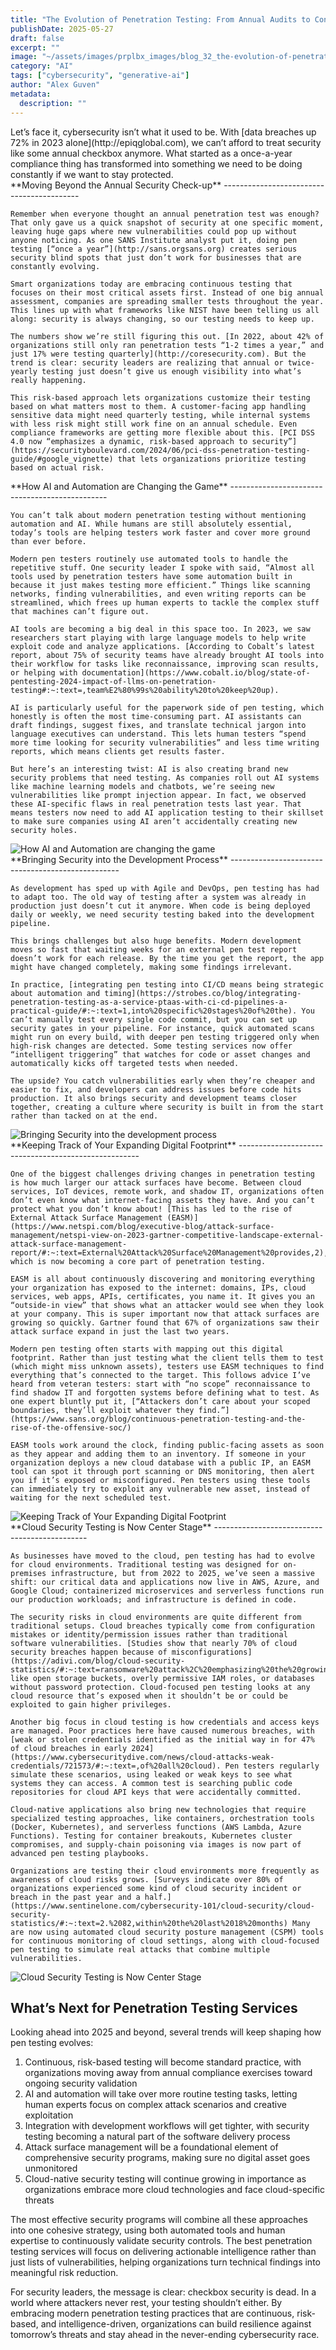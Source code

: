 ```yaml
---
title: "The Evolution of Penetration Testing: From Annual Audits to Continuous Defense"
publishDate: 2025-05-27
draft: false
excerpt: ""
image: "~/assets/images/prplbx_images/blog_32_the-evolution-of-penetration-testing-from-annual-audits-to-continuous-defense/The-Evolution-of-Penetration-Testing-1.svg"
category: "AI"
tags: ["cybersecurity", "generative-ai"]
author: "Alex Guven"
metadata:
  description: ""
---
```


<div class="grid grid-cols-1 md:grid-cols-3 gap-8">
  <div class="md:col-span-2">
    Let’s face it, cybersecurity isn’t what it used to be. With [data breaches up 72% in 2023 alone](http://epiqglobal.com), we can’t afford to treat security like some annual checkbox anymore. What started as a once-a-year compliance thing has transformed into something we need to be doing constantly if we want to stay protected.
  </div>
  <div></div>
</div>

<div class="grid grid-cols-1 md:grid-cols-3 gap-8 mt-8">
  <div class="md:col-span-2">
    **Moving Beyond the Annual Security Check-up**
    ------------------------------------------

    Remember when everyone thought an annual penetration test was enough? That only gave us a quick snapshot of security at one specific moment, leaving huge gaps where new vulnerabilities could pop up without anyone noticing. As one SANS Institute analyst put it, doing pen testing [“once a year”](http://sans.orgsans.org) creates serious security blind spots that just don’t work for businesses that are constantly evolving.

    Smart organizations today are embracing continuous testing that focuses on their most critical assets first. Instead of one big annual assessment, companies are spreading smaller tests throughout the year. This lines up with what frameworks like NIST have been telling us all along: security is always changing, so our testing needs to keep up.

    The numbers show we’re still figuring this out. [In 2022, about 42% of organizations still only ran penetration tests “1-2 times a year,” and just 17% were testing quarterly](http://coresecurity.com). But the trend is clear: security leaders are realizing that annual or twice-yearly testing just doesn’t give us enough visibility into what’s really happening.

    This risk-based approach lets organizations customize their testing based on what matters most to them. A customer-facing app handling sensitive data might need quarterly testing, while internal systems with less risk might still work fine on an annual schedule. Even compliance frameworks are getting more flexible about this. [PCI DSS 4.0 now “emphasizes a dynamic, risk-based approach to security”](https://securityboulevard.com/2024/06/pci-dss-penetration-testing-guide/#google_vignette) that lets organizations prioritize testing based on actual risk.
  </div>
  <div>
  </div>
</div>

<div class="grid grid-cols-1 md:grid-cols-3 gap-8 mt-8">
  <div class="md:col-span-2">
    **How AI and Automation are Changing the Game**
    -----------------------------------------------

    You can’t talk about modern penetration testing without mentioning automation and AI. While humans are still absolutely essential, today’s tools are helping testers work faster and cover more ground than ever before.

    Modern pen testers routinely use automated tools to handle the repetitive stuff. One security leader I spoke with said, “Almost all tools used by penetration testers have some automation built in because it just makes testing more efficient.” Things like scanning networks, finding vulnerabilities, and even writing reports can be streamlined, which frees up human experts to tackle the complex stuff that machines can’t figure out.

    AI tools are becoming a big deal in this space too. In 2023, we saw researchers start playing with large language models to help write exploit code and analyze applications. [According to Cobalt’s latest report, about 75% of security teams have already brought AI tools into their workflow for tasks like reconnaissance, improving scan results, or helping with documentation](https://www.cobalt.io/blog/state-of-pentesting-2024-impact-of-llms-on-penetration-testing#:~:text=,team%E2%80%99s%20ability%20to%20keep%20up).

    AI is particularly useful for the paperwork side of pen testing, which honestly is often the most time-consuming part. AI assistants can draft findings, suggest fixes, and translate technical jargon into language executives can understand. This lets human testers “spend more time looking for security vulnerabilities” and less time writing reports, which means clients get results faster.

    But here’s an interesting twist: AI is also creating brand new security problems that need testing. As companies roll out AI systems like machine learning models and chatbots, we’re seeing new vulnerabilities like prompt injection appear. In fact, we observed these AI-specific flaws in real penetration tests last year. That means testers now need to add AI application testing to their skillset to make sure companies using AI aren’t accidentally creating new security holes.
  </div>
  <div>
    <Image src={chatGptImage1} alt="How AI and Automation are changing the game" />
  </div>
</div>

<div class="grid grid-cols-1 md:grid-cols-3 gap-8 mt-8">
  <div class="md:col-span-2">
    **Bringing Security into the Development Process**
    --------------------------------------------------

    As development has sped up with Agile and DevOps, pen testing has had to adapt too. The old way of testing after a system was already in production just doesn’t cut it anymore. When code is being deployed daily or weekly, we need security testing baked into the development pipeline.

    This brings challenges but also huge benefits. Modern development moves so fast that waiting weeks for an external pen test report doesn’t work for each release. By the time you get the report, the app might have changed completely, making some findings irrelevant.

    In practice, [integrating pen testing into CI/CD means being strategic about automation and timing](https://strobes.co/blog/integrating-penetration-testing-as-a-service-ptaas-with-ci-cd-pipelines-a-practical-guide/#:~:text=1,into%20specific%20stages%20of%20the). You can’t manually test every single code commit, but you can set up security gates in your pipeline. For instance, quick automated scans might run on every build, with deeper pen testing triggered only when high-risk changes are detected. Some testing services now offer “intelligent triggering” that watches for code or asset changes and automatically kicks off targeted tests when needed.

    The upside? You catch vulnerabilities early when they’re cheaper and easier to fix, and developers can address issues before code hits production. It also brings security and development teams closer together, creating a culture where security is built in from the start rather than tacked on at the end.
  </div>
  <div>
    <Image src={conclusionImage} alt="Bringing Security into the development process" />
  </div>
</div>

<div class="grid grid-cols-1 md:grid-cols-3 gap-8 mt-8">
  <div class="md:col-span-2">
    **Keeping Track of Your Expanding Digital Footprint**
    -----------------------------------------------------

    One of the biggest challenges driving changes in penetration testing is how much larger our attack surfaces have become. Between cloud services, IoT devices, remote work, and shadow IT, organizations often don’t even know what internet-facing assets they have. And you can’t protect what you don’t know about! [This has led to the rise of External Attack Surface Management (EASM)](https://www.netspi.com/blog/executive-blog/attack-surface-management/netspi-view-on-2023-gartner-competitive-landscape-external-attack-surface-management-report/#:~:text=External%20Attack%20Surface%20Management%20provides,2), which is now becoming a core part of penetration testing.

    EASM is all about continuously discovering and monitoring everything your organization has exposed to the internet: domains, IPs, cloud services, web apps, APIs, certificates, you name it. It gives you an “outside-in view” that shows what an attacker would see when they look at your company. This is super important now that attack surfaces are growing so quickly. Gartner found that 67% of organizations saw their attack surface expand in just the last two years.

    Modern pen testing often starts with mapping out this digital footprint. Rather than just testing what the client tells them to test (which might miss unknown assets), testers use EASM techniques to find everything that’s connected to the target. This follows advice I’ve heard from veteran testers: start with “no scope” reconnaissance to find shadow IT and forgotten systems before defining what to test. As one expert bluntly put it, [“Attackers don’t care about your scoped boundaries, they’ll exploit whatever they find.”](https://www.sans.org/blog/continuous-penetration-testing-and-the-rise-of-the-offensive-soc/)

    EASM tools work around the clock, finding public-facing assets as soon as they appear and adding them to an inventory. If someone in your organization deploys a new cloud database with a public IP, an EASM tool can spot it through port scanning or DNS monitoring, then alert you if it’s exposed or misconfigured. Pen testers using these tools can immediately try to exploit any vulnerable new asset, instead of waiting for the next scheduled test.
  </div>
  <div>
    <Image src={chatGptImage2} alt="Keeping Track of Your Expanding Digital Footprint" />
  </div>
</div>

<div class="grid grid-cols-1 md:grid-cols-3 gap-8 mt-8">
  <div class="md:col-span-2">
    **Cloud Security Testing is Now Center Stage**
    ----------------------------------------------

    As businesses have moved to the cloud, pen testing has had to evolve for cloud environments. Traditional testing was designed for on-premises infrastructure, but from 2022 to 2025, we’ve seen a massive shift: our critical data and applications now live in AWS, Azure, and Google Cloud; containerized microservices and serverless functions run our production workloads; and infrastructure is defined in code.

    The security risks in cloud environments are quite different from traditional setups. Cloud breaches typically come from configuration mistakes or identity/permission issues rather than traditional software vulnerabilities. [Studies show that nearly 70% of cloud security breaches happen because of misconfigurations](https://adivi.com/blog/cloud-security-statistics/#:~:text=ransomware%20attack%2C%20emphasizing%20the%20growing,improved%20configuration%20management%20and%20monitoring) like open storage buckets, overly permissive IAM roles, or databases without password protection. Cloud-focused pen testing looks at any cloud resource that’s exposed when it shouldn’t be or could be exploited to gain higher privileges.

    Another big focus in cloud testing is how credentials and access keys are managed. Poor practices here have caused numerous breaches, with [weak or stolen credentials identified as the initial way in for 47% of cloud breaches in early 2024](https://www.cybersecuritydive.com/news/cloud-attacks-weak-credentials/721573/#:~:text=,of%20all%20cloud). Pen testers regularly simulate these scenarios, using leaked or weak keys to see what systems they can access. A common test is searching public code repositories for cloud API keys that were accidentally committed.

    Cloud-native applications also bring new technologies that require specialized testing approaches, like containers, orchestration tools (Docker, Kubernetes), and serverless functions (AWS Lambda, Azure Functions). Testing for container breakouts, Kubernetes cluster compromises, and supply-chain poisoning via images is now part of advanced pen testing playbooks.

    Organizations are testing their cloud environments more frequently as awareness of cloud risks grows. [Surveys indicate over 80% of organizations experienced some kind of cloud security incident or breach in the past year and a half.](https://www.sentinelone.com/cybersecurity-101/cloud-security/cloud-security-statistics/#:~:text=2.%2082,within%20the%20last%2018%20months) Many are now using automated cloud security posture management (CSPM) tools for continuous monitoring of cloud settings, along with cloud-focused pen testing to simulate real attacks that combine multiple vulnerabilities.
  </div>
  <div>
    <Image src={chatGptImage3} alt="Cloud Security Testing is Now Center Stage" />
  </div>
</div>

**What’s Next for Penetration Testing Services**
------------------------------------------------

Looking ahead into 2025 and beyond, several trends will keep shaping how pen testing evolves:

1. Continuous, risk-based testing will become standard practice, with organizations moving away from annual compliance exercises toward ongoing security validation
2. AI and automation will take over more routine testing tasks, letting human experts focus on complex attack scenarios and creative exploitation
3. Integration with development workflows will get tighter, with security testing becoming a natural part of the software delivery process
4. Attack surface management will be a foundational element of comprehensive security programs, making sure no digital asset goes unmonitored
5. Cloud-native security testing will continue growing in importance as organizations embrace more cloud technologies and face cloud-specific threats

The most effective security programs will combine all these approaches into one cohesive strategy, using both automated tools and human expertise to continuously validate security controls. The best penetration testing services will focus on delivering actionable intelligence rather than just lists of vulnerabilities, helping organizations turn technical findings into meaningful risk reduction.

For security leaders, the message is clear: checkbox security is dead. In a world where attackers never rest, your testing shouldn’t either. By embracing modern penetration testing practices that are continuous, risk-based, and intelligence-driven, organizations can build resilience against tomorrow’s threats and stay ahead in the never-ending cybersecurity race.

<PostFAQ />